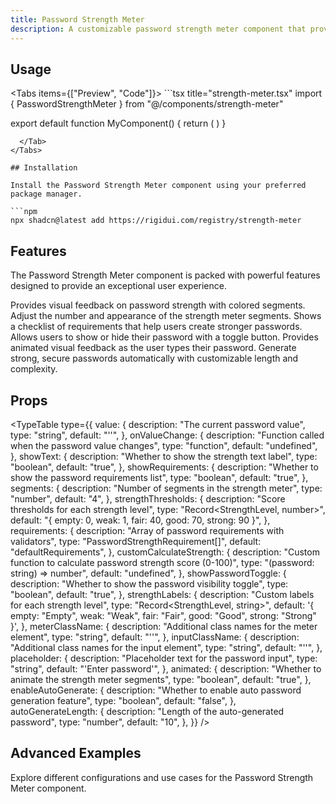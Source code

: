 ```yaml
---
title: Password Strength Meter
description: A customizable password strength meter component that provides real-time visual feedback on password security.
---
```



## Usage

<Tabs items={["Preview", "Code"]}>
  <Tab value="Preview">
    <StrengthMeterPreview />
  </Tab>
  <Tab value="Code">
    ```tsx title="strength-meter.tsx"
import { PasswordStrengthMeter } from "@/components/strength-meter"

export default function MyComponent() {
      return (
        <PasswordStrengthMeter
          placeholder="Type your password"
          className="max-w-md"
        />
      )
}
```
  </Tab>
</Tabs>

## Installation

Install the Password Strength Meter component using your preferred package manager.

```npm
npx shadcn@latest add https://rigidui.com/registry/strength-meter
```

## Features

The Password Strength Meter component is packed with powerful features designed to provide an exceptional user experience.

<Cards>
  <Card title="Visual Strength Indicator">
    Provides visual feedback on password strength with colored segments.
  </Card>
  <Card title="Customizable Segments">
    Adjust the number and appearance of the strength meter segments.
  </Card>
  <Card title="Password Requirements">
    Shows a checklist of requirements that help users create stronger passwords.
  </Card>
  <Card title="Password Visibility Toggle">
    Allows users to show or hide their password with a toggle button.
  </Card>
  <Card title="Animated Feedback">
    Provides animated visual feedback as the user types their password.
  </Card>
  <Card title="Auto Password Generation">
    Generate strong, secure passwords automatically with customizable length and
    complexity.
  </Card>
</Cards>

## Props

<TypeTable
  type={{
    value: {
      description: "The current password value",
      type: "string",
      default: "''",
    },
    onValueChange: {
      description: "Function called when the password value changes",
      type: "function",
      default: "undefined",
    },
    showText: {
      description: "Whether to show the strength text label",
      type: "boolean",
      default: "true",
    },
    showRequirements: {
      description: "Whether to show the password requirements list",
      type: "boolean",
      default: "true",
    },
    segments: {
      description: "Number of segments in the strength meter",
      type: "number",
      default: "4",
    },
    strengthThresholds: {
      description: "Score thresholds for each strength level",
      type: "Record<StrengthLevel, number>",
      default: "{ empty: 0, weak: 1, fair: 40, good: 70, strong: 90 }",
    },
    requirements: {
      description: "Array of password requirements with validators",
      type: "PasswordStrengthRequirement[]",
      default: "defaultRequirements",
    },
    customCalculateStrength: {
      description:
        "Custom function to calculate password strength score (0-100)",
      type: "(password: string) => number",
      default: "undefined",
    },
    showPasswordToggle: {
      description: "Whether to show the password visibility toggle",
      type: "boolean",
      default: "true",
    },
    strengthLabels: {
      description: "Custom labels for each strength level",
      type: "Record<StrengthLevel, string>",
      default:
        '{ empty: "Empty", weak: "Weak", fair: "Fair", good: "Good", strong: "Strong" }',
    },
    meterClassName: {
      description: "Additional class names for the meter element",
      type: "string",
      default: "''",
    },
    inputClassName: {
      description: "Additional class names for the input element",
      type: "string",
      default: "''",
    },
    placeholder: {
      description: "Placeholder text for the password input",
      type: "string",
      default: "'Enter password'",
    },
    animated: {
      description: "Whether to animate the strength meter segments",
      type: "boolean",
      default: "true",
    },
    enableAutoGenerate: {
      description: "Whether to enable auto password generation feature",
      type: "boolean",
      default: "false",
    },
    autoGenerateLength: {
      description: "Length of the auto-generated password",
      type: "number",
      default: "10",
    },
  }}
/>

## Advanced Examples

Explore different configurations and use cases for the Password Strength Meter component.

<StrengthMeterAdvancedExamples />
